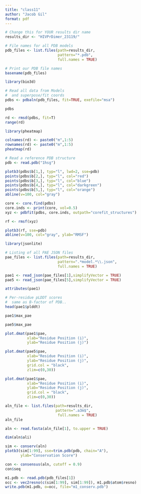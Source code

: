 ```yaml
---
title: "class11"
author: "Jacob Gil"
format: pdf
---
```


```r
# Change this for YOUR results dir name
results_dir <- "HIVPrDimer_23119/" 

# File names for all PDB models
pdb_files <- list.files(path=results_dir,
                        pattern="*.pdb",
                        full.names = TRUE)

# Print our PDB file names
basename(pdb_files)
```
```r
library(bio3d)

# Read all data from Models 
#  and superpose/fit coords
pdbs <- pdbaln(pdb_files, fit=TRUE, exefile="msa")
```
```r
pdbs
```
```r
rd <- rmsd(pdbs, fit=T)
range(rd)
```
```r
library(pheatmap)

colnames(rd) <- paste0("m",1:5)
rownames(rd) <- paste0("m",1:5)
pheatmap(rd)
```
```r
# Read a reference PDB structure
pdb <- read.pdb("1hsg")
```
```r
plotb3(pdbs$b[1,], typ="l", lwd=2, sse=pdb)
points(pdbs$b[2,], typ="l", col="red")
points(pdbs$b[3,], typ="l", col="blue")
points(pdbs$b[4,], typ="l", col="darkgreen")
points(pdbs$b[5,], typ="l", col="orange")
abline(v=100, col="gray")
```
```r
core <- core.find(pdbs)
core.inds <- print(core, vol=0.5)
xyz <- pdbfit(pdbs, core.inds, outpath="corefit_structures")
```
```r
rf <- rmsf(xyz)

plotb3(rf, sse=pdb)
abline(v=100, col="gray", ylab="RMSF")
```
```r
library(jsonlite)

# Listing of all PAE JSON files
pae_files <- list.files(path=results_dir,
                        pattern=".*model.*\\.json",
                        full.names = TRUE)

pae1 <- read_json(pae_files[1],simplifyVector = TRUE)
pae5 <- read_json(pae_files[5],simplifyVector = TRUE)

attributes(pae1)
```
```r
# Per-residue pLDDT scores 
#  same as B-factor of PDB..
head(pae1$plddt) 
```
```r
pae1$max_pae
```
```r
pae5$max_pae
```
```r
plot.dmat(pae1$pae, 
          xlab="Residue Position (i)",
          ylab="Residue Position (j)")
```
```r
plot.dmat(pae5$pae, 
          xlab="Residue Position (i)",
          ylab="Residue Position (j)",
          grid.col = "black",
          zlim=c(0,30))
```
```r
plot.dmat(pae1$pae, 
          xlab="Residue Position (i)",
          ylab="Residue Position (j)",
          grid.col = "black",
          zlim=c(0,30))
```
```r
aln_file <- list.files(path=results_dir,
                       pattern=".a3m$",
                        full.names = TRUE)
aln_file
```
```r
aln <- read.fasta(aln_file[1], to.upper = TRUE)
```
```r
dim(aln$ali)
```
```r
sim <- conserv(aln)
plotb3(sim[1:99], sse=trim.pdb(pdb, chain="A"),
       ylab="Conservation Score")
```
```r
con <- consensus(aln, cutoff = 0.9)
con$seq
```
```r
m1.pdb <- read.pdb(pdb_files[1])
occ <- vec2resno(c(sim[1:99], sim[1:99]), m1.pdb$atom$resno)
write.pdb(m1.pdb, o=occ, file="m1_conserv.pdb")
```

